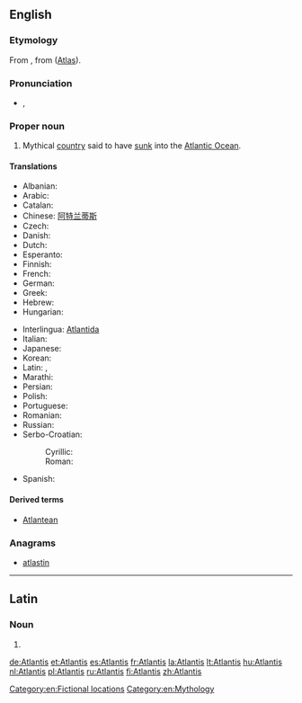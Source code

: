 ==English==

===Etymology===
From {{etyl|grc|en}} {{term|Ἀτλαντίς|tr=Atlantis|lang=grc|sc=polytonic}}, from {{l|grc|Ἄτλας}} ([[Atlas]]).

===Pronunciation===
* {{IPA|/ətˈlæntəs/}}, {{X-SAMPA|/@t'l{nt@s/}}

===Proper noun===
{{en-proper noun}}

# Mythical [[country]] said to have [[sink|sunk]] into the [[Atlantic Ocean]].

====Translations====
{{trans-top|mythical country said to have sunk into the ocean}}
* Albanian: {{t-|sq|Atlantida}}
* Arabic: {{t-|ar|أطلانطس|sc=Arab}}
* Catalan: {{t-|ca|Atlàntida|f}}
* Chinese: [[阿特兰蒂斯]]
* Czech: {{t+|cs|Atlantida|f}}
* Danish: {{t-|da|Atlantis}}
* Dutch: {{t+|nl|Atlantis}}
* Esperanto: {{t-|eo|Atlantido|xs=Esperanto}}
* Finnish: {{t+|fi|Atlantis}}
* French: {{t+|fr|Atlantide|f}}
* German: {{t+|de|Atlantis}}
* Greek: {{t-|el|Ατλαντίδα|sc=Grek}}
* Hebrew: {{t-|he|אטלנטיס|sc=Hebr}}
* Hungarian: {{t-|hu|Atlantisz}}
{{trans-mid}}
* Interlingua: [[Atlantida]]
* Italian: {{t-|it|Atlantide}}
* Japanese: {{t-|ja|アトランティス|sc=Jpan}}
* Korean: {{t-|ko|아틀란티스|sc=Hang}}
* Latin: {{t-|la|atlantis insula|f}}, {{t-|la|atlantis|f}}
* Marathi: {{t-|mr|अट्लॅन्टिस|m|tr=aṭlǎnṭisa|sc=Deva}}
* Persian: {{t-|fa|آتلانتیس|sc=fa-Arab}}
* Polish: {{t+|pl|Atlantyda|f}}
* Portuguese: {{t-|pt|Atlântida|f}}
* Romanian: {{t-|ro|Atlantida|f}}
* Russian: {{t+|ru|Атлантида|f|tr=Atlantída}}
* Serbo-Croatian:
*: Cyrillic: {{t-|sh|Атлантида|f|alt=Атланти́да}}
*: Roman: {{t-|sh|Atlantida|f|alt=Atlantída}}
* Spanish: {{t-|es|Atlántida|f}}
{{trans-bottom}}

====Derived terms====
* [[Atlantean]]

===Anagrams===
* [[atlastin#English|atlastin]]

[[Category:en:Fictional locations]]
[[Category:en:Mythology]]

----

==Latin==

===Noun===
{{la-noun-form|Ātlantis}}

# {{inflection of|Atlas|Ātlās|gen|s|lang=la}}

[[de:Atlantis]]
[[et:Atlantis]]
[[es:Atlantis]]
[[fr:Atlantis]]
[[la:Atlantis]]
[[lt:Atlantis]]
[[hu:Atlantis]]
[[nl:Atlantis]]
[[pl:Atlantis]]
[[ru:Atlantis]]
[[fi:Atlantis]]
[[zh:Atlantis]]